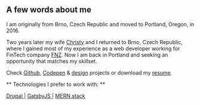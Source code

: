 ## A few words about me

I am originally from Brno, Czech Republic and moved to Portland, Oregon, in 2016.

Two years later my wife <a href="https://www.christyleezilka.com" target="_blank">Christy</a> and I returned to Brno, Czech Republic,
where I gained most of my experience as a web developer working for FinTech company <a href="https://www.fnz.com" target="_blank">FNZ</a>. Now I am back in Portland and seeking an opportunity that matches my skillset.

Check <a href="https://github.com/blahutkam" target="_blank">Github</a>, <a href="https://codepen.io/blahec" target="_blank">Codepen</a> & <a href="https://drive.google.com/drive/folders/1k1pspx1SN9E1n9U8u2xGVpteYJrfydCq?usp=sharing" target="_blank">design</a> projects
or download my <a href="https://drive.google.com/file/d/1HIq-JtFQj7ERZRaiuoC0xe0G-Cqef21B/view?usp=sharing" target="\_blank">resume</a>.

** Technologies I prefer to work with: **

<a href="https://www.drupal.com" target="_blank">
  Drupal
</a> | <a href="https://www.gatsbyjs.com/" target="_blank">
  GatsbyJS
</a> | <a href="https://www.mongodb.com/mern-stack" target="_blank">
  MERN stack
</a>
